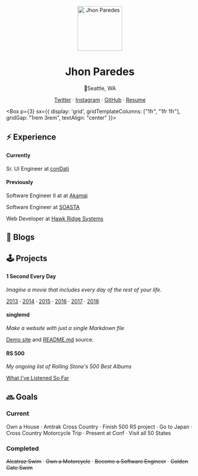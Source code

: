 
<div align="center">
<Image
  src={avatar}
  alt="Jhon Paredes"
  width="120px"
  height="120px"
  mt={4}
  sx={{ borderRadius: "50%" }}
/>

# Jhon Paredes

📍Seattle, WA

[Twitter](https://twitter.com/snesjhon) · [Instagram](https://www.instagram.com/snesjhon/) · [GitHub](https://github.com/snesjhon) · [Resume](https://gitlab.com/snesjhon/snesjhon.gitlab.io/blob/master/public/resume.pdf)

</div>

<Box p={3} sx={{
      display: 'grid',
      gridTemplateColumns: ["1fr", "1fr 1fr"],
      gridGap: "1rem 3rem",
      textAlign: "center"
    }}>

<div>

## ⚡️ Experience

#### Currently

Sr. UI Engineer at [conDati](https://www.condati.com)

#### Previously

Software Engineer II at at [Akamai](https://www.akamai.com)

Software Engineer at [SOASTA](https://www.soasta.com)

Web Developer at [Hawk Ridge Systems](https://www.hawkridgesys.com)

</div>

<div>

## 📝 Blogs

<Blogs />

</div>

<div>

## 🕹 Projects

#### 1 Second Every Day

_Imagine a movie that includes every day of the rest of your life._

[2013](https://www.youtube.com/watch?v=WwQcKC2eYSs) · [2014](https://www.youtube.com/watch?v=dSKqFB-vyy0) · [2015](https://youtu.be/nih3CmCeKzk) · [2016](https://www.youtube.com/watch?v=BztLdsjaC24) · [2017](https://www.youtube.com/watch?v=TA0MZa0RD7o) · [2018](https://www.youtube.com/watch?v=lB9Jf4wVhIc)

#### singlemd

_Make a website with just a single Markdown file_

[Demo site](https://snesjhon.gitlab.io/singlemd/) and [README.md](https://gitlab.com/snesjhon/singlemd/blob/master/README.md) source.

#### RS 500

_My ongoing list of Rolling Stone's 500 Best Albums_

[What I've Listened So Far](https://docs.google.com/spreadsheets/d/1ZfLCreXs221cBq6m8PfdU8863zbTJs54FxKWJs5AsjA/edit?usp=sharing)

</div>

<div>

## 🔜 Goals

### Current

Own a House · Amtrak Cross Country · Finish 500 RS project · Go to Japan · Cross Country Motorcycle Trip · Present at Conf
· Visit all 50 States

### Completed

~~Alcatraz Swim~~ · ~~Own a Motorcycle~~ · ~~Become a Software Engineer~~ · ~~Golden Gate Swim~~

</div>

</Box>
